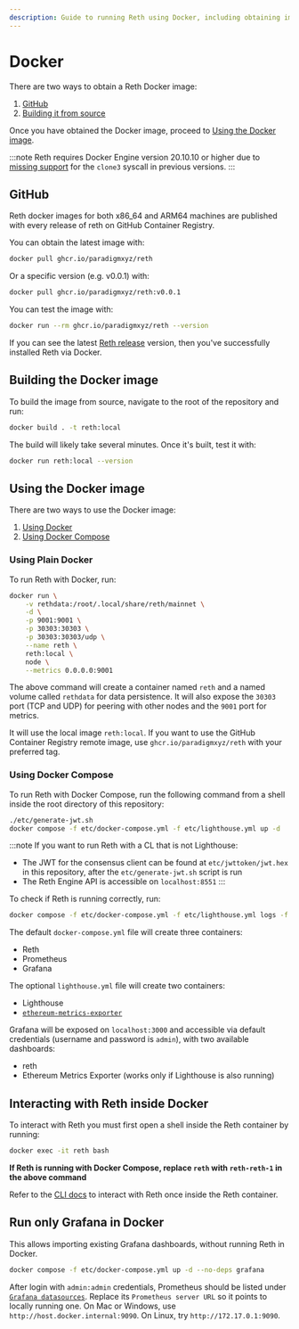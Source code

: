 ```yaml
---
description: Guide to running Reth using Docker, including obtaining images from GitHub or building locally, using Docker Compose.
---
```


# Docker

There are two ways to obtain a Reth Docker image:

1. [GitHub](#github)
2. [Building it from source](#building-the-docker-image)

Once you have obtained the Docker image, proceed to [Using the Docker
image](#using-the-docker-image).

:::note
Reth requires Docker Engine version 20.10.10 or higher due to [missing support](https://docs.docker.com/engine/release-notes/20.10/#201010) for the `clone3` syscall in previous versions.
:::

## GitHub

Reth docker images for both x86_64 and ARM64 machines are published with every release of reth on GitHub Container Registry.

You can obtain the latest image with:

```bash
docker pull ghcr.io/paradigmxyz/reth
```

Or a specific version (e.g. v0.0.1) with:

```bash
docker pull ghcr.io/paradigmxyz/reth:v0.0.1
```

You can test the image with:

```bash
docker run --rm ghcr.io/paradigmxyz/reth --version
```

If you can see the latest [Reth release](https://github.com/paradigmxyz/reth/releases) version, then you've successfully installed Reth via Docker.

## Building the Docker image

To build the image from source, navigate to the root of the repository and run:

```bash
docker build . -t reth:local
```

The build will likely take several minutes. Once it's built, test it with:

```bash
docker run reth:local --version
```

## Using the Docker image

There are two ways to use the Docker image:

1. [Using Docker](#using-plain-docker)
2. [Using Docker Compose](#using-docker-compose)

### Using Plain Docker

To run Reth with Docker, run:

```bash
docker run \
    -v rethdata:/root/.local/share/reth/mainnet \
    -d \
    -p 9001:9001 \
    -p 30303:30303 \
    -p 30303:30303/udp \
    --name reth \
    reth:local \
    node \
    --metrics 0.0.0.0:9001
```

The above command will create a container named `reth` and a named volume called `rethdata` for data persistence.
It will also expose the `30303` port (TCP and UDP) for peering with other nodes and the `9001` port for metrics.

It will use the local image `reth:local`. If you want to use the GitHub Container Registry remote image, use `ghcr.io/paradigmxyz/reth` with your preferred tag.

### Using Docker Compose

To run Reth with Docker Compose, run the following command from a shell inside the root directory of this repository:

```bash
./etc/generate-jwt.sh
docker compose -f etc/docker-compose.yml -f etc/lighthouse.yml up -d
```

:::note
If you want to run Reth with a CL that is not Lighthouse:

-   The JWT for the consensus client can be found at `etc/jwttoken/jwt.hex` in this repository, after the `etc/generate-jwt.sh` script is run
-   The Reth Engine API is accessible on `localhost:8551`
    :::

To check if Reth is running correctly, run:

```bash
docker compose -f etc/docker-compose.yml -f etc/lighthouse.yml logs -f reth
```

The default `docker-compose.yml` file will create three containers:

-   Reth
-   Prometheus
-   Grafana

The optional `lighthouse.yml` file will create two containers:

-   Lighthouse
-   [`ethereum-metrics-exporter`](https://github.com/ethpandaops/ethereum-metrics-exporter)

Grafana will be exposed on `localhost:3000` and accessible via default credentials (username and password is `admin`), with two available dashboards:

-   reth
-   Ethereum Metrics Exporter (works only if Lighthouse is also running)

## Interacting with Reth inside Docker

To interact with Reth you must first open a shell inside the Reth container by running:

```bash
docker exec -it reth bash
```

**If Reth is running with Docker Compose, replace `reth` with `reth-reth-1` in the above command**

Refer to the [CLI docs](/cli/cli) to interact with Reth once inside the Reth container.

## Run only Grafana in Docker

This allows importing existing Grafana dashboards, without running Reth in Docker.

```bash
docker compose -f etc/docker-compose.yml up -d --no-deps grafana
```

After login with `admin:admin` credentials, Prometheus should be listed under [`Grafana datasources`](http://localhost:3000/connections/datasources). Replace its `Prometheus server URL` so it points to locally running one. On Mac or Windows, use `http://host.docker.internal:9090`. On Linux, try `http://172.17.0.1:9090`.
